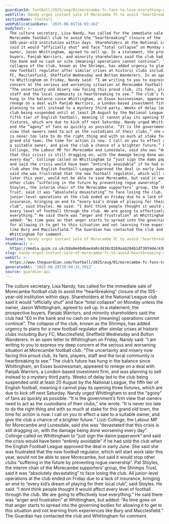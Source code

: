 ```yaml
---
guardianId: football/2025/aug/01/morecambe-fc-fans-to-lose-everything-without-takeover
webTitle: Nandy urges instant sale of Morecambe FC to avoid ‘heartbreaking’ closure
sectionName: Football
webPublicationDate: '2025-08-01T16:03:16Z'
bodyText: >-
  The culture secretary, Lisa Nandy, has called for the immediate sale of
  Morecambe football club to avoid the “heartbreaking” closure of the
  105-year-old institution within days. Shareholders at the National League club
  said it would “officially shut” and face “total collapse” on Monday unless the
  owner, Jason Whittingham, agreed to sell up. In a statement, the prospective
  buyers, Panjab Warriors, and minority shareholders said the club had “£0 in
  the bank and no cash on site [meaning] operations cannot continue”. The
  collapse of the club, known as the Shrimps, has added urgency to plans for a
  new football regulator after similar crises at historic clubs including Bury
  FC, Macclesfield, Sheffield Wednesday and Bolton Wanderers. In an open letter
  to Whittingham on Friday, Nandy said: “I am writing to you to express my deep
  concern at the serious and worsening situation at Morecambe football club.
  “The uncertainty and misery now facing this proud club, its fans, players,
  staff and the local community is heartbreaking to see.” The club’s future has
  hung in the balance since Whittingham, an Essex businessman, appeared to
  renege on a deal with Panjab Warriors, a London-based investment firm, and was
  planning to sell instead to a mystery third party. Weeks of delay led to the
  club being suspended until at least 20 August by the National League, the
  fifth tier of English football, meaning it cannot play its opening three
  fixtures, which are due to kick off next Saturday. Nandy urged Whittingham to
  end the “agony” of fans as quickly as possible. “It is the government’s firm
  view that owners need to act as the custodians of their clubs,” she wrote. “It
  is never too late to do the right thing and with so much at stake for this
  grand old town, the time for action is now. I call on you to effect a sale to
  a suitable owner, and give the club a chance of a brighter future.” Lizzi
  Collinge, the Labour MP for Morecambe and Lunesdale, said she was “devastated
  that this crisis is still dragging on, with the damage being done worsening
  every day”. Collinge called on Whittingham to “just sign the damn paperwork”
  and said the crisis would have been “entirely avoidable” if he had sold the
  club when the English Football League approved the deal in early June. She
  said she was frustrated that the new football regulator, which will start work
  later this year, would not be able to save Morecambe, but said it would stop
  other clubs “suffering in the future by preventing rogue ownership”. Pat
  Stoyles, the interim chair of the Morecambe supporters’ group, the Shrimps
  Trust, said it was “absolutely devastating” to face losing the club. All
  junior-level operations at the club ended on Friday due to a lack of
  insurance, bringing an end to “every kid’s dream of playing for their local
  club”, said Stoyles. He said: “I dont think people thought it would affect
  every level of football through the club. We are going to effectively lose
  everything.” He said there was “anger and frustration” at Whittingham, but
  added: “As time goes on that anger starts to spread into the governing bodies
  for allowing it to get to this situation and not learning from experiences
  like Bury and Macclesfield.” The Guardian has contacted the club and
  Whittingham for comment.
headline: Nandy urges instant sale of Morecambe FC to avoid ‘heartbreaking’ closure
thumbnail: >-
  https://media.guim.co.uk/b9a0e484bae4a0cd438c0269aab204b1df3059de/430_0_7200_5760/500.jpg
slug: nandy-urges-instant-sale-of-morecambe-fc-to-avoid-heartbreaking-closure
webUrl: >-
  https://www.theguardian.com/football/2025/aug/01/morecambe-fc-fans-to-lose-everything-without-takeover
generatedAt: '2025-08-28T20:04:31.781Z'
source: guardian-api
---
```

The culture secretary, Lisa Nandy, has called for the immediate sale of Morecambe football club to avoid the “heartbreaking” closure of the 105-year-old institution within days. Shareholders at the National League club said it would “officially shut” and face “total collapse” on Monday unless the owner, Jason Whittingham, agreed to sell up. In a statement, the prospective buyers, Panjab Warriors, and minority shareholders said the club had “£0 in the bank and no cash on site [meaning] operations cannot continue”. The collapse of the club, known as the Shrimps, has added urgency to plans for a new football regulator after similar crises at historic clubs including Bury FC, Macclesfield, Sheffield Wednesday and Bolton Wanderers. In an open letter to Whittingham on Friday, Nandy said: “I am writing to you to express my deep concern at the serious and worsening situation at Morecambe football club. “The uncertainty and misery now facing this proud club, its fans, players, staff and the local community is heartbreaking to see.” The club’s future has hung in the balance since Whittingham, an Essex businessman, appeared to renege on a deal with Panjab Warriors, a London-based investment firm, and was planning to sell instead to a mystery third party. Weeks of delay led to the club being suspended until at least 20 August by the National League, the fifth tier of English football, meaning it cannot play its opening three fixtures, which are due to kick off next Saturday. Nandy urged Whittingham to end the “agony” of fans as quickly as possible. “It is the government’s firm view that owners need to act as the custodians of their clubs,” she wrote. “It is never too late to do the right thing and with so much at stake for this grand old town, the time for action is now. I call on you to effect a sale to a suitable owner, and give the club a chance of a brighter future.” Lizzi Collinge, the Labour MP for Morecambe and Lunesdale, said she was “devastated that this crisis is still dragging on, with the damage being done worsening every day”. Collinge called on Whittingham to “just sign the damn paperwork” and said the crisis would have been “entirely avoidable” if he had sold the club when the English Football League approved the deal in early June. She said she was frustrated that the new football regulator, which will start work later this year, would not be able to save Morecambe, but said it would stop other clubs “suffering in the future by preventing rogue ownership”. Pat Stoyles, the interim chair of the Morecambe supporters’ group, the Shrimps Trust, said it was “absolutely devastating” to face losing the club. All junior-level operations at the club ended on Friday due to a lack of insurance, bringing an end to “every kid’s dream of playing for their local club”, said Stoyles. He said: “I dont think people thought it would affect every level of football through the club. We are going to effectively lose everything.” He said there was “anger and frustration” at Whittingham, but added: “As time goes on that anger starts to spread into the governing bodies for allowing it to get to this situation and not learning from experiences like Bury and Macclesfield.” The Guardian has contacted the club and Whittingham for comment.
